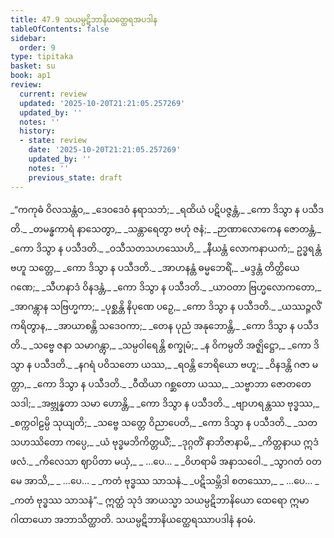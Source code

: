 ```yaml
---
title: 47.9 သယမ္ပဋိဘာနိယတ္ထေရအပဒါန
tableOfContents: false
sidebar:
  order: 9
type: tipitaka
basket: su
book: ap1
review:
  current: review
  updated: '2025-10-20T21:21:05.257269'
  updated_by: ''
  notes: ''
  history:
  - state: review
    date: '2025-10-20T21:21:05.257269'
    updated_by: ''
    notes: ''
    previous_state: draft
---
```



<DynamicBreadcrumb />


<ReviewStatus review={frontmatter.review} showDetails={true} />

<HypothesisAnnotation frontmatter={frontmatter} />

<Division number="45" book="ap1" e="ch" v="20" p="432">

<Paragraph number="6030" type="verses" book="ap1">
_“ကကုဓံ ဝိလသန္တံဝ,_  
_ဒေဝဒေဝံ နရာသဘံ;_  
_ရထိယံ ပဋိပဇ္ဇန္တံ,_  
_ကော ဒိသွာ န ပသီဒတိ._  

</Paragraph>

</Division>
<Division number="46" book="ap1" e="ch" v="20" p="433">

<Paragraph number="6031" type="verses" book="ap1">
_တမန္ဓကာရံ နာသေတွာ,_  
_သန္တာရေတွာ ဗဟုံ ဇနံ;_  
_ဉာဏာလောကေန ဇောတန္တံ,_  
_ကော ဒိသွာ န ပသီဒတိ._  

</Paragraph>

</Division>
<Division number="47" book="ap1" e="ch" v="20" p="433">

<Paragraph number="6032" type="verses" book="ap1">
_ဝသီသတသဟဿေဟိ,_  
_နီယန္တံ လောကနာယကံ;_  
ဥဒ္ဓရန္တံ ဗဟူ သတ္တေ,_  
_ကော ဒိသွာ န ပသီဒတိ._  

</Paragraph>

</Division>
<Division number="48" book="ap1" e="ch" v="20" p="433">

<Paragraph number="6033" type="verses" book="ap1">
_အာဟနန္တံ ဓမ္မဘေရိံ,_  
_မဒ္ဒန္တံ တိတ္ထိယေ ဂဏေ;_  
_သီဟနာဒံ ဝိနဒန္တံ,_  
_ကော ဒိသွာ န ပသီဒတိ._  

</Paragraph>

</Division>
<Division number="49" book="ap1" e="ch" v="20" p="433">

<Paragraph number="6034" type="verses" book="ap1">
_ယာဝတာ ဗြဟ္မလောကတော,_  
_အာဂန္တွာန သဗြဟ္မကာ;_  
_ပုစ္ဆန္တိ နိပုဏေ ပဉှေ,_  
_ကော ဒိသွာ န ပသီဒတိ._  

</Paragraph>

</Division>
<Division number="50" book="ap1" e="ch" v="20" p="433">

<Paragraph number="6035" type="verses" book="ap1">
_ယဿဉ္ဇလိံ ကရိတွာန,_  
_အာယာစန္တိ သဒေဝကာ;_  
_တေန ပုညံ အနုဘောန္တိ,_  
_ကော ဒိသွာ န ပသီဒတိ._  

</Paragraph>

</Division>
<Division number="51" book="ap1" e="ch" v="20" p="433">

<Paragraph number="6036" type="verses" book="ap1">
_သဗ္ဗေ ဇနာ သမာဂန္တွာ,_  
_သမ္ပဝါရေန္တိ စက္ခုမံ;_  
_န ဝိကမ္ပတိ အဇ္ဈိဋ္ဌော,_  
_ကော ဒိသွာ န ပသီဒတိ._  

</Paragraph>

</Division>
<Division number="52" book="ap1" e="ch" v="20" p="433">

<Paragraph number="6037" type="verses" book="ap1">
_နဂရံ ပဝိသတော ယဿ,_  
_ရဝန္တိ ဘေရိယော ဗဟူ;_  
_ဝိနဒန္တိ ဂဇာ မတ္တာ,_  
_ကော ဒိသွာ န ပသီဒတိ._  

</Paragraph>

</Division>
<Division number="53" book="ap1" e="ch" v="20" p="433">

<Paragraph number="6038" type="verses" book="ap1">
_ဝီထိယာ ဂစ္ဆတော ယဿ,_  
_သဗ္ဗာဘာ ဇောတတေ သဒါ;_  
_အဗ္ဘုန္နတာ သမာ ဟောန္တိ,_  
_ကော ဒိသွာ န ပသီဒတိ._  

</Paragraph>

</Division>
<Division number="54" book="ap1" e="ch" v="20" p="433">

<Paragraph number="6039" type="verses" book="ap1">
_ဗျာဟရန္တဿ ဗုဒ္ဓဿ,_  
_စက္ကဝါဠမ္ပိ သုယျတိ;_  
_သဗ္ဗေ သတ္တေ ဝိညာပေတိ,_  
_ကော ဒိသွာ န ပသီဒတိ._  

</Paragraph>

</Division>
<Division number="55" book="ap1" e="ch" v="20" p="433">

<Paragraph number="6040" type="verses" book="ap1">
_သတသဟဿိတော ကပ္ပေ,_  
_ယံ ဗုဒ္ဓမဘိကိတ္တယိံ;_  
_ဒုဂ္ဂတိံ နာဘိဇာနာမိ,_  
_ကိတ္တနာယ ဣဒံ ဖလံ._  

</Paragraph>

</Division>
<Division number="56" book="ap1" e="ch" v="20" p="433">

<Paragraph number="6041" type="verses" book="ap1">
_ကိလေသာ ဈာပိတာ မယှံ,_  
_ …ပေ… _  
_ဝိဟရာမိ အနာသဝေါ._  

</Paragraph>

</Division>
<Division number="57" book="ap1" e="ch" v="20" p="433">

<Paragraph number="6042" type="verses" book="ap1">
_သွာဂတံ ဝတ မေ အာသိ,_  
_ …ပေ… _  
_ကတံ ဗုဒ္ဓဿ သာသနံ._  

</Paragraph>

</Division>
<Division number="58" book="ap1" e="ch" v="20" p="433">

<Paragraph number="6043" type="verses" book="ap1">
_ပဋိသမ္ဘိဒါ စတဿော,_  
_ …ပေ… _  
_ကတံ ဗုဒ္ဓဿ သာသနံ”._  

</Paragraph>

<Paragraph number="6044" book="ap1">
ဣတ္ထံ သုဒံ အာယသ္မာ သယမ္ပဋိဘာနိယော ထေရော ဣမာ ဂါထာယော အဘာသိတ္ထာတိ.

</Paragraph>
</Division>

<Paragraph number="6045" type="center" book="ap1">
သယမ္ပဋိဘာနိယတ္ထေရဿာပဒါနံ နဝမံ.
</Paragraph>